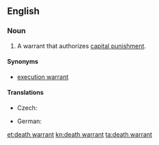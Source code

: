==English==
{{wikipedia}}

===Noun===
{{en-noun|head=[[death]] [[warrant]]}}

# A warrant that authorizes [[capital punishment]].

====Synonyms====
* [[execution warrant]]

====Translations====
{{trans-top|warrant that authorizes capital punishment}}
* Czech: {{t|cs|rozsudek smrti|m}}
{{trans-mid}}
* German: {{t+|de|Todesurteil|n}}
{{trans-bottom}}

[[et:death warrant]]
[[kn:death warrant]]
[[ta:death warrant]]